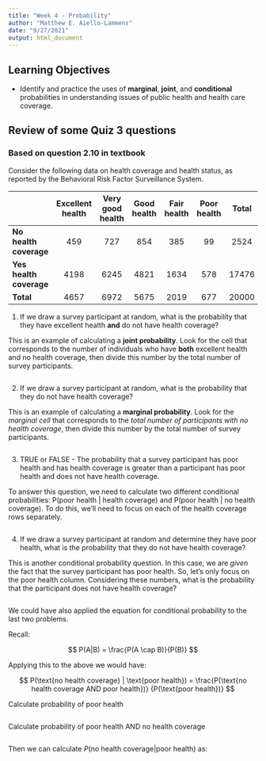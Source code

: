 ```yaml
---
title: "Week 4 - Probability"
author: "Matthew E. Aiello-Lammens"
date: "9/27/2021"
output: html_document
---
```


## Learning Objectives

* Identify and practice the uses of **marginal**, **joint**, and **conditional** probabilities in understanding issues of public health and health care coverage.

## Review of some Quiz 3 questions

### Based on question 2.10 in textbook

Consider the following data on health coverage and health status, as reported by the Behavioral Risk Factor Surveillance System. 


|                       | Excellent health| Very good health| Good health| Fair health| Poor health| Total |
|:----------------------|:---------:|:---------:|:----:|:----:|:----:|:-----:|
|**No health coverage** |459        |727        |854   |385   |99    |2524   |
|**Yes health coverage**|4198       |6245       |4821  |1634  |578   |17476  |
|**Total**              |4657       |6972       |5675  |2019  |677   |20000  |

1. If we draw a survey participant at random, what is the probability that they have excellent health **and** do not have health coverage?

This is an example of calculating a **joint probability**. Look for the cell that corresponds to the number of individuals who have **both** excellent health and no health coverage, then divide this number by the total number of survey participants.

```r

```

2. If we draw a survey participant at random, what is the probability that they do not have health coverage?

This is an example of calculating a **marginal probability**. Look for the *marginal cell* that corresponds to the *total number of participants with no health coverage*, then divide this number by the total number of survey participants.

```r

```


3. TRUE or FALSE - The probability that a survey participant has poor health and has health coverage is greater than a participant has poor health and does not have health coverage.

To answer this question, we need to calculate two different conditional probabilities: P(poor health | health coverage)  and P(poor health | no health coverage). To do this, we'll need to focus on each of the health coverage rows separately.

```r

```


4. If we draw a survey participant at random and determine they have poor health, what is the probability that they do not have health coverage? 

This is another conditional probability question. In this case, we are *given* the fact that the survey participant has poor health. So, let's only focus on the poor health column. Considering these numbers, what is the probability that the participant does not have health coverage?

```r

```

We could have also applied the equation for conditional probability to the last two problems. 

Recall:

$$
P(A|B) = \frac{P(A \cap B)}{P(B)}
$$

Applying this to the above we would have:

$$
P(\text{no health coverage} | \text{poor health}) = \frac{P(\text{no health coverage AND poor health})} {P(\text{poor health})}
$$

Calculate probability of poor health

```r

```

Calculate probability of poor health AND no health coverage

```r

```

Then we can calculate $P(\text{no health coverage} | \text{poor health})$ as:

```r

```



